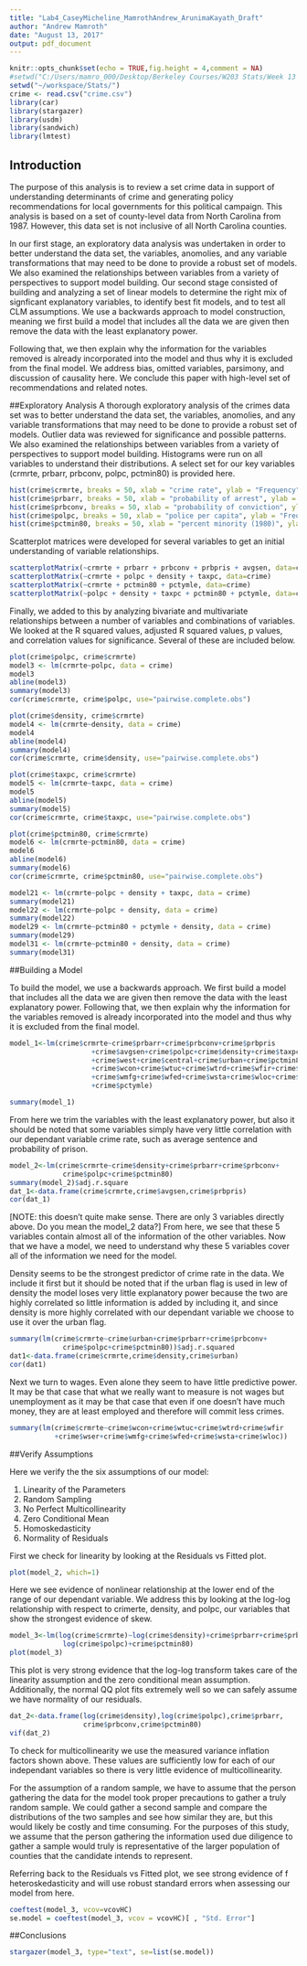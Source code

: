 ```yaml
---
title: "Lab4_CaseyMicheline_MamrothAndrew_ArunimaKayath_Draft"
author: "Andrew Mamroth"
date: "August 13, 2017"
output: pdf_document
---
```


```r
knitr::opts_chunk$set(echo = TRUE,fig.height = 4,comment = NA)
#setwd("C:/Users/mamro_000/Desktop/Berkeley Courses/W203 Stats/Week 13 Files/W2013_Lab4_Casey_Mamroth_Kayath")
setwd("~/workspace/Stats/")
crime <- read.csv("crime.csv")
library(car)
library(stargazer)
library(usdm)
library(sandwich)
library(lmtest)
```

## Introduction
The purpose of this analysis is to review a set crime data in support of understanding determinants of crime and generating policy recommendations for local governments for this political campaign. This analysis is based on a set of county-level data from North Carolina from 1987. However, this data set is not inclusive of all North Carolina counties. 

In our first stage, an exploratory data analysis was undertaken in order to better understand the data set, the variables, anomolies, and any variable transformations that may need to be done to provide a robust set of models. We also examined the relationships between variables from a variety of perspectives to support model building. Our second stage consisted of building and analyzing a set of linear models to determine the right mix of signficant explanatory variables, to identify best fit models, and to test all CLM assumptions. We use a backwards approach to model construction, meaning we first build a model that includes all the data we are given then remove the data with the least explanatory power. 

Following that, we then explain why the information for the variables removed is already incorporated into the model and thus why it is excluded from the final model. We address bias, omitted variables, parsimony, and discussion of causality here. We conclude this paper with high-level set of recommendations and related notes.
\newpage

##Exploratory Analysis
A thorough exploratory analysis of the crimes data set was to better understand the data set, the variables, anomolies, and any variable transformations that may need to be done to provide a robust set of models. Outlier data was reviewed for significance and possible patterns. We also examined the relationships between variables from a variety of perspectives to support model building. Histograms were run on all variables to understand their distributions. A select set for our key variables (crmrte, prbarr, prbconv, polpc, pctmin80) is provided here. 

```r
hist(crime$crmrte, breaks = 50, xlab = "crime rate", ylab = "Frequency", main = "Crime Rate Hist")
hist(crime$prbarr, breaks = 50, xlab = "probability of arrest", ylab = "Frequency", main = "Probability of Arrest Hist")
hist(crime$prbconv, breaks = 50, xlab = "probability of conviction", ylab = "Frequency", main = "Probabiity of Conviction Hist")
hist(crime$polpc, breaks = 50, xlab = "police per capita", ylab = "Frequency", main = "Police Per Capita Hist")
hist(crime$pctmin80, breaks = 50, xlab = "percent minority (1980)", ylab = "Frequency", main = "Percent Minority Hist")
```

Scatterplot matrices were developed for several variables to get an initial understanding of variable relationships. 
```r
scatterplotMatrix(~crmrte + prbarr + prbconv + prbpris + avgsen, data=crime)
scatterplotMatrix(~crmrte + polpc + density + taxpc, data=crime)
scatterplotMatrix(~crmrte + pctmin80 + pctymle, data=crime)
scatterplotMatrix(~polpc + density + taxpc + pctmin80 + pctymle, data=crime)
```

Finally, we added to this by analyzing bivariate and multivariate relationships between a number of variables and combinations of variables. We looked at the R squared values, adjusted R squared values, p values, and correlation values for significance. Several of these are included below. 

```r
plot(crime$polpc, crime$crmrte)
model3 <- lm(crmrte~polpc, data = crime)
model3
abline(model3)
summary(model3)  
cor(crime$crmrte, crime$polpc, use="pairwise.complete.obs")

plot(crime$density, crime$crmrte)
model4 <- lm(crmrte~density, data = crime)
model4
abline(model4)
summary(model4)   
cor(crime$crmrte, crime$density, use="pairwise.complete.obs") 

plot(crime$taxpc, crime$crmrte)
model5 <- lm(crmrte~taxpc, data = crime)
model5
abline(model5)
summary(model5)  
cor(crime$crmrte, crime$taxpc, use="pairwise.complete.obs") 

plot(crime$pctmin80, crime$crmrte)
model6 <- lm(crmrte~pctmin80, data = crime)
model6
abline(model6)  
summary(model6)  
cor(crime$crmrte, crime$pctmin80, use="pairwise.complete.obs") 

model21 <- lm(crmrte~polpc + density + taxpc, data = crime)
summary(model21)  
model22 <- lm(crmrte~polpc + density, data = crime)
summary(model22)   
model29 <- lm(crmrte~pctmin80 + pctymle + density, data = crime)
summary(model29)   
model31 <- lm(crmrte~pctmin80 + density, data = crime)
summary(model31)  
```


\newpage

##Building a Model

To build the model, we use a backwards approach.  We first build a model that includes all the data we are given then remove the data with the least explanatory power. Following that, we then explain why the information for the variables removed is already incorporated into the model and thus why it is excluded from the final model.

```r
model_1<-lm(crime$crmrte~crime$prbarr+crime$prbconv+crime$prbpris
                    +crime$avgsen+crime$polpc+crime$density+crime$taxpc
                    +crime$west+crime$central+crime$urban+crime$pctmin80
                    +crime$wcon+crime$wtuc+crime$wtrd+crime$wfir+crime$wser
                    +crime$wmfg+crime$wfed+crime$wsta+crime$wloc+crime$mix
                    +crime$pctymle)

summary(model_1)
```  
From here we trim the variables with the least explanatory power, but also it should be noted that some variables simply have very little correlation with our dependant variable crime rate, such as average sentence and probability of prison.  

```r
model_2<-lm(crime$crmrte~crime$density+crime$prbarr+crime$prbconv+
             crime$polpc+crime$pctmin80)
summary(model_2)$adj.r.square
dat_1<-data.frame(crime$crmrte,crime$avgsen,crime$prbpris)
cor(dat_1)
```  
[NOTE: this doesn't quite make sense. There are only 3 variables directly above. Do you mean the model_2 data?] From here, we see that these 5 variables contain almost all of the information of the other variables.  Now that we have a model, we need to understand why these 5 variables cover all of the information we need for the model.  

Density seems to be the strongest predictor of crime rate in the data.  We include it first but it should be noted that if the urban flag is used in lew of density the model loses very little explanatory power because the two are highly correlated so little information is added by including it, and since density is more highly correlated with our dependant variable we choose to use it over the urban flag.  
```r
summary(lm(crime$crmrte~crime$urban+crime$prbarr+crime$prbconv+
             crime$polpc+crime$pctmin80))$adj.r.squared
dat1<-data.frame(crime$crmrte,crime$density,crime$urban)
cor(dat1)
```  
Next we turn to wages. Even alone they seem to have little predictive power.  It may be that case that what we really want to measure is not wages but unemployment as it may be that case that even if one doesn't have much money, they are at least employed and therefore will commit less crimes.

```r
summary(lm(crime$crmrte~crime$wcon+crime$wtuc+crime$wtrd+crime$wfir
           +crime$wser+crime$wmfg+crime$wfed+crime$wsta+crime$wloc))
```


\newpage
##Verify Assumptions

Here we verify the the six assumptions of our model:  

  1) Linearity of the Parameters
  2) Random Sampling
  3) No Perfect Multicollinearity
  4) Zero Conditional Mean
  5) Homoskedasticity
  6) Normality of Residuals
  
First we check for linearity by looking at the Residuals vs Fitted plot.    
```r
plot(model_2, which=1)
```  
Here we see evidence of nonlinear relationship at the lower end of the range of our dependant variable.  We address this by looking at the log-log relationship with respect to crimerte, density, and polpc, our variables that show the strongest evidence of skew.  

```r
model_3<-lm(log(crime$crmrte)~log(crime$density)+crime$prbarr+crime$prbconv+
             log(crime$polpc)+crime$pctmin80)
plot(model_3)
```  

This plot is very strong evidence that the log-log transform takes care of the linearity assumption and the zero conditional mean assumption.  Additionally, the normal QQ plot fits extremely well so we can safely assume we have normality of our residuals.  

```r
dat_2<-data.frame(log(crime$density),log(crime$polpc),crime$prbarr,
                  crime$prbconv,crime$pctmin80)
vif(dat_2)
```  
To check for multicollinearity we use the measured variance inflation factors shown above.  These values are sufficiently low for each of our independant variables so there is very little evidence of multicollinearity.

For the assumption of a random sample, we have to assume that the person gathering the data for the model took proper precautions to gather a truly random sample. We could gather a second sample and compare the distributions of the two samples and see how similar they are, but this would likely be costly and time consuming.  For the purposes of this study, we assume that the person gathering the information used due diligence to gather a sample would truly is representative of the larger population of counties that the candidate intends to represent.  

Referring back to the Residuals vs Fitted plot, we see strong evidence of f heteroskedasticity and will use robust standard errors when assessing our model from here.

```r
coeftest(model_3, vcov=vcovHC)
se.model = coeftest(model_3, vcov = vcovHC)[ , "Std. Error"]
```

\newpage
##Conclusions

```r
stargazer(model_3, type="text", se=list(se.model))
```
